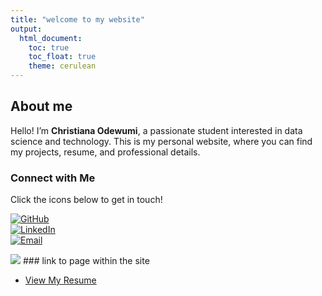 ```yaml
---
title: "welcome to my website"
output: 
  html_document:
    toc: true
    toc_float: true
    theme: cerulean
---
```


## About me

Hello! I'm **Christiana Odewumi**, a passionate student interested in data science and technology. 
This is my personal website, where you can find my projects, resume, and professional details.


### Connect with Me  
Click the icons below to get in touch!

[![GitHub](https://img.shields.io/badge/GitHub-181717?logo=github&logoColor=white)](https://github.com/Coo2124E)  
[![LinkedIn](https://img.shields.io/badge/LinkedIn-0A66C2?logo=linkedin&logoColor=white)](https://www.linkedin.com/in/christianaodewumi)  
[![Email](https://img.shields.io/badge/Email-D14836?logo=gmail&logoColor=white)](mailto:coo2124@cumc.columbia.edu)

![](images/welcome.jpg)
### link to page within the site

- [View My Resume](Resume.html)